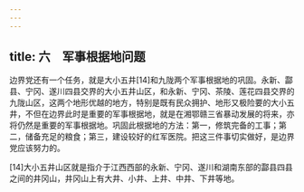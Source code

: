 ```yaml
---
---
---
```

title: 六　军事根据地问题
---




边界党还有一个任务，就是大小五井[14]和九陇两个军事根据地的巩固。永新、酃县、宁冈、遂川四县交界的大小五井山区，和永新、宁冈、茶陵、莲花四县交界的九陇山区，这两个地形优越的地方，特别是既有民众拥护、地形又极险要的大小五井，不但在边界此时是重要的军事根据地，就是在湘鄂赣三省暴动发展的将来，亦将仍然是重要的军事根据地。巩固此根据地的方法：第一，修筑完备的工事；第二，储备充足的粮食；第三，建设较好的红军医院。把这三件事切实做好，是边界党应该努力的。



[14]大小五井山区就是指介于江西西部的永新、宁冈、遂川和湖南东部的酃县四县之间的井冈山，井冈山上有大井、小井、上井、中井、下井等地。